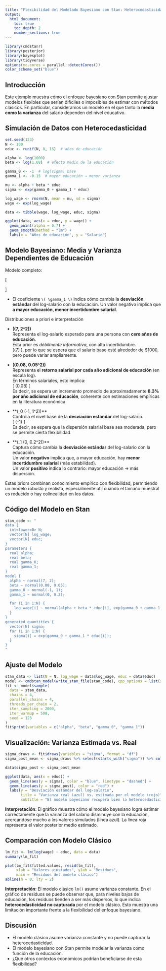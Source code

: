 ---
title: "Flexibilidad del Modelado Bayesiano con Stan: Heterocedasticidad"
output:
  html_document:
    toc: true
    toc_depth: 2
    number_sections: true
---

```{r setup, include=FALSE}
library(cmdstanr)
library(posterior)
library(bayesplot)
library(tidyverse)
options(mc.cores = parallel::detectCores())
color_scheme_set("blue")
```

## Introducción

Este ejemplo muestra cómo el enfoque bayesiano con Stan permite ajustar modelos flexibles que serían difíciles o imposibles de estimar con métodos clásicos. En particular, consideramos un modelo en el que tanto la **media como la varianza** del salario dependen del nivel educativo.

## Simulación de Datos con Heterocedasticidad

```{r simulate-data, include=FALSE}
set.seed(123)
N <- 100
educ <- runif(N, 8, 16)  # años de educación

alpha <- log(1000)
beta <- log(1.08)  # efecto medio de la educación

gamma_0 <- -1  # log(sigma) base
gamma_1 <- -0.15  # mayor educación → menor varianza

mu <- alpha + beta * educ
sigma <- exp(gamma_0 + gamma_1 * educ)

log_wage <- rnorm(N, mean = mu, sd = sigma)
wage <- exp(log_wage)

data <- tibble(wage, log_wage, educ, sigma)
```

```{r}
ggplot(data, aes(x = educ, y = wage)) +
  geom_point(alpha = 0.7) +
  geom_smooth(method = "lm") +
  labs(x = "Años de educación", y = "Salario")
```

## Modelo Bayesiano: Media y Varianza Dependientes de Educación

Modelo completo:

\[
\begin{aligned}
\log(wage_i) &\sim \mathcal{N}(\mu_i, \sigma_i^2) \\
\mu_i &= \alpha + \beta \cdot educ_i \\
\log(\sigma_i) &= \gamma_0 + \gamma_1 \cdot educ_i
\end{aligned}
\]

- El coeficiente `\( \gamma_1 \)` indica cómo cambia la **desviación estándar** del log-salario con la educación. Un valor negativo implica que **a mayor educación, menor incertidumbre salarial**.

Distribuciones a priori e interpretación

- **\(\alpha \sim \mathcal{N}(7,\ 2^2)\)**  
  Representa el log-salario esperado para una persona con **cero años de educación**.  
  Esta prior es *débilmente informativa*, con alta incertidumbre.  
  \(\exp(7) \approx 1096\), por lo que se espera que el salario base esté alrededor de \$1000, pero puede variar ampliamente.

- **\(\beta \sim \mathcal{N}(0.08,\ 0.05^2)\)**  
  Representa el **retorno salarial por cada año adicional de educación** (en escala log).  
  En términos salariales, esto implica:  
  \[
  \exp(0.08) \approx 1.083
  \]  
  Es decir, se espera un incremento promedio de aproximadamente **8.3% por año adicional de educación**, coherente con estimaciones empíricas en la literatura económica.

- **\(\gamma_0 \sim \mathcal{N}(-1,\ 1^2)\)**  
  Controla el nivel base de la **desviación estándar** del log-salario.  
  \[
  \exp(-1) \approx 0.37
  \]  
  Es decir, se espera que la dispersión salarial base sea moderada, pero se permite cierta flexibilidad.

- **\(\gamma_1 \sim \mathcal{N}(0,\ 0.2^2)\)**  
  Captura cómo cambia la **desviación estándar** del log-salario con la educación.  
  Un valor **negativo** implica que, a mayor educación, hay **menor incertidumbre salarial** (más estabilidad).  
  Un valor **positivo** indica lo contrario: mayor educación → más dispersión.

Estas priors combinan conocimiento empírico con flexibilidad, permitiendo un modelo robusto y realista, especialmente útil cuando el tamaño muestral es reducido o hay colinealidad en los datos.

## Código del Modelo en Stan

```{r stan-code}
stan_code <- "
data {
  int<lower=0> N;
  vector[N] log_wage;
  vector[N] educ;
}
parameters {
  real alpha;
  real beta;
  real gamma_0;
  real gamma_1;
}
model {
  alpha ~ normal(7, 2);
  beta ~ normal(0.08, 0.05);
  gamma_0 ~ normal(-1, 1);
  gamma_1 ~ normal(0, 0.2);

  for (i in 1:N) {
    log_wage[i] ~ normal(alpha + beta * educ[i], exp(gamma_0 + gamma_1 * educ[i]));
  }
}
generated quantities {
  vector[N] sigma;
  for (i in 1:N) {
    sigma[i] = exp(gamma_0 + gamma_1 * educ[i]);
  }
}
"
```

## Ajuste del Modelo

```{r fit-model}
stan_data <- list(N = N, log_wage = data$log_wage, educ = data$educ)
model <- cmdstan_model(write_stan_file(stan_code), cpp_options = list(stan_threads = TRUE))
fit <- model$sample(
  data = stan_data,
  chains = 4,
  parallel_chains = 4,
  threads_per_chain = 2,
  iter_sampling = 2000,
  iter_warmup = 500,
  seed = 123
)
fit$print(variables = c("alpha", "beta", "gamma_0", "gamma_1"))
```

## Visualización: Varianza Estimada vs. Real

```{r sigma-comparison}
sigma_draws <- fit$draws(variables = "sigma", format = "df")
sigma_post_mean <- sigma_draws %>% select(starts_with("sigma")) %>% colMeans()

data$sigma_post <- sigma_post_mean

ggplot(data, aes(x = educ)) +
  geom_line(aes(y = sigma), color = "blue", linetype = "dashed") +
  geom_line(aes(y = sigma_post), color = "red") +
  labs(y = "Desviación estándar del log-salario",
       title = "Varianza real (azul) vs. estimada por el modelo (rojo)",
       subtitle = "El modelo bayesiano recupera bien la heterocedasticidad simulada")
```

**Interpretación:** El gráfico muestra cómo el modelo bayesiano logra estimar correctamente que la varianza del salario disminuye con la educación, acercándose mucho a los valores simulados (línea azul). La línea roja representa el valor posterior medio estimado.

## Comparación con Modelo Clásico

```{r classic-fit}
lm_fit <- lm(log(wage) ~ educ, data = data)
summary(lm_fit)

plot(lm_fit$fitted.values, resid(lm_fit),
     xlab = "Valores ajustados", ylab = "Residuos",
     main = "Residuos del modelo clásico")
abline(h = 0, lty = 2)
```

**Interpretación:** El modelo clásico `lm()` asume varianza constante. En el gráfico de residuos se puede observar que, para niveles bajos de educación, los residuos tienden a ser más dispersos, lo que indica **heterocedasticidad no capturada** por el modelo clásico. Esto muestra una limitación importante frente a la flexibilidad del enfoque bayesiano.

## Discusión

- El modelo clásico asume varianza constante y no puede capturar la heterocedasticidad.
- El modelo bayesiano con Stan permite modelar la varianza como función de la educación.
- ¿Qué otros contextos económicos podrían beneficiarse de esta flexibilidad?
